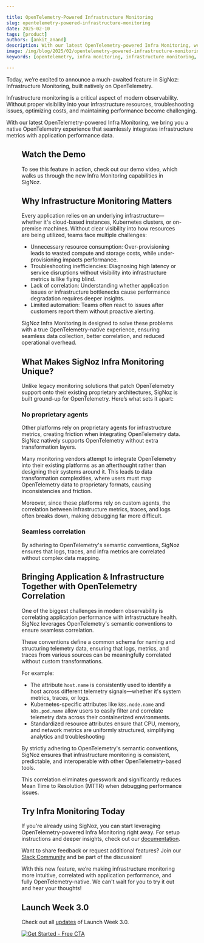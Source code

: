 ```yaml
---

title: OpenTelemetry-Powered Infrastructure Monitoring
slug: opentelemetry-powered-infrastructure-monitoring
date: 2025-02-10
tags: [product]
authors: [ankit_anand]
description: With our latest OpenTelemetry-powered Infra Monitoring, we bring you a native OpenTelemetry experience that seamlessly integrates infrastructure metrics with application performance data.
image: /img/blog/2025/02/opentelemetry-powered-infrastructure-monitoring-infra-monitoring.webp
keywords: [opentelemetry, infra monitoring, infrastructure monitoring, SigNoz]

---
```


Today, we’re excited to announce a much-awaited feature in SigNoz: Infrastructure Monitoring, built natively on OpenTelemetry.

Infrastructure monitoring is a critical aspect of modern observability. Without proper visibility into your infrastructure resources, troubleshooting issues, optimizing costs, and maintaining performance become challenging. 

With our latest OpenTelemetry-powered Infra Monitoring, we bring you a native OpenTelemetry experience that seamlessly integrates infrastructure metrics with application performance data.

<Figure src="/img/blog/2025/02/opentelemetry-powered-infrastructure-monitoring-infra-monitoring-product-screenshot.webp" alt="The new Infrastructure Monitoring module in SigNoz that is built natively on OpenTelemetry" caption="The new Infrastructure Monitoring module in SigNoz that is built natively on OpenTelemetry" />

## Watch the Demo

To see this feature in action, check out our demo video, which walks us through the new Infra Monitoring capabilities in SigNoz.

<YouTube id="iNqP3FM2mM4" mute={false} />

<InterlinkCard title="Set up Infrastructure Monitoring with SigNoz" href="https://signoz.io/docs/infrastructure-monitoring/overview/" />

## Why Infrastructure Monitoring Matters

Every application relies on an underlying infrastructure—whether it's cloud-based instances, Kubernetes clusters, or on-premise machines. Without clear visibility into how resources are being utilized, teams face multiple challenges:

- Unnecessary resource consumption: Over-provisioning leads to wasted compute and storage costs, while under-provisioning impacts performance.
- Troubleshooting inefficiencies: Diagnosing high latency or service disruptions without visibility into infrastructure metrics is like flying blind.
- Lack of correlation: Understanding whether application issues or infrastructure bottlenecks cause performance degradation requires deeper insights.
- Limited automation: Teams often react to issues after customers report them without proactive alerting.

SigNoz Infra Monitoring is designed to solve these problems with a true OpenTelemetry-native experience, ensuring seamless data collection, better correlation, and reduced operational overhead.

## What Makes SigNoz Infra Monitoring Unique?

Unlike legacy monitoring solutions that patch OpenTelemetry support onto their existing proprietary architectures, SigNoz is built ground-up for OpenTelemetry. Here’s what sets it apart:

### No proprietary agents

Other platforms rely on proprietary agents for infrastructure metrics, creating friction when integrating OpenTelemetry data. SigNoz natively supports OpenTelemetry without extra transformation layers.

Many monitoring vendors attempt to integrate OpenTelemetry into their existing platforms as an afterthought rather than designing their systems around it. This leads to data transformation complexities, where users must map OpenTelemetry data to proprietary formats, causing inconsistencies and friction.

Moreover, since these platforms rely on custom agents, the correlation between infrastructure metrics, traces, and logs often breaks down, making debugging far more difficult.

### Seamless correlation

By adhering to OpenTelemetry's semantic conventions, SigNoz ensures that logs, traces, and infra metrics are correlated without complex data mapping.

## Bringing Application & Infrastructure Together with OpenTelemetry Correlation

One of the biggest challenges in modern observability is correlating application performance with infrastructure health. SigNoz leverages OpenTelemetry's semantic conventions to ensure seamless correlation.

These conventions define a common schema for naming and structuring telemetry data, ensuring that logs, metrics, and traces from various sources can be meaningfully correlated without custom transformations.

For example:

- The attribute `host.name` is consistently used to identify a host across different telemetry signals—whether it's system metrics, traces, or logs.
- Kubernetes-specific attributes like `k8s.node.name` and `k8s.pod.name` allow users to easily filter and correlate telemetry data across their containerized environments.
- Standardized resource attributes ensure that CPU, memory, and network metrics are uniformly structured, simplifying analytics and troubleshooting

By strictly adhering to OpenTelemetry's semantic conventions, SigNoz ensures that infrastructure monitoring is consistent, predictable, and interoperable with other OpenTelemetry-based tools.

This correlation eliminates guesswork and significantly reduces Mean Time to Resolution (MTTR) when debugging performance issues.

## Try Infra Monitoring Today

If you're already using SigNoz, you can start leveraging OpenTelemetry-powered Infra Monitoring right away. For setup instructions and deeper insights, check out our [documentation](https://signoz.io/docs/infrastructure-monitoring/overview/).

Want to share feedback or request additional features? Join our [Slack Community](https://signoz.io/slack) and be part of the discussion!

With this new feature, we’re making infrastructure monitoring more intuitive, correlated with application performance, and fully OpenTelemetry-native. We can't wait for you to try it out and hear your thoughts!

## Launch Week 3.0

Check out all [updates](https://signoz.io/launch-week/) of Launch Week 3.0.

[![Get Started - Free CTA](/img/launch_week/try-signoz-cloud-blog-cta.png)](https://signoz.io/teams/)